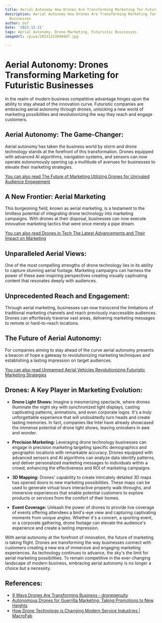 ```yaml
---
title: Aerial Autonomy How Drones Are Transforming Marketing for Futuristic Businesses
description: Aerial Autonomy How Drones Are Transforming Marketing for Futuristic
  Businesses
author: Usf
date: '2023-12-21'
tags: Aerial Autonomy, Drone Marketing, Futuristic Businesses
imageUrl: /pixa/20231223040407.jpg

---
```

#  Aerial Autonomy: Drones Transforming Marketing for Futuristic Businesses

In the realm of modern  business  competitive advantage hinges upon the ability to stay ahead of the innovation curve. Futuristic companies are  embracing aerial autonomy through  drones, unlocking a new world of marketing possibilities and revolutionizing  the way they reach and engage customers.

## Aerial Autonomy: The Game-Changer:

Aerial autonomy has taken the business  world by storm and drone technology stands at the forefront  of this  transformation. Drones equipped with advanced AI algorithms, navigation systems,  and sensors can now operate autonomously opening up a multitude of avenues for businesses to elevate their marketing  strategies.

[You can also read The Future of Marketing Utilizing Drones for Unrivaled Audience Engagement](The%20Future%20of%20Marketing%20Utilizing%20Drones%20for%20Unrivaled%20Audience%20Engagement)


## A New Frontier: Aerial Marketing

This burgeoning field, known as aerial marketing,  is a testament to the limitless potential of  integrating drone technology into marketing campaigns. With drones at their disposal, businesses can  now execute innovative marketing  tactics that were once merely a pipe dream.

[You can also read Drones in Tech The Latest Advancements and Their  Impact on  Marketing](Drones%20in%20Tech%20The%20Latest%20Advancements%20and%20Their%20Impact%20on%20Marketing)


## Unparalleled  Aerial Views:

One  of the most compelling strengths of drone technology lies in its ability to capture stunning aerial footage. Marketing  campaigns can harness the power of these awe-inspiring perspectives creating  visually captivating content that resonates deeply with audiences.

## Unprecedented Reach and Engagement:

Through aerial marketing, businesses can now transcend the limitations of  traditional marketing channels and reach previously inaccessible  audiences. Drones can effortlessly traverse vast areas, delivering  marketing messages to remote or hard-to-reach locations.

## The Future of Aerial Autonomy:

For companies aiming to stay ahead of the  curve aerial autonomy presents a beacon of  hope  a gateway to revolutionizing marketing techniques and establishing a lasting impression on target audiences.

[You can also read Unmanned Aerial Vehicles Revolutionizing Futuristic Marketing Strategies](Unmanned%20Aerial%20Vehicles%20Revolutionizing%20Futuristic%20Marketing%20Strategies)


## Drones: A Key  Player in Marketing Evolution:

* **Drone Light Shows:** Imagine a mesmerizing spectacle, where drones  illuminate the night  sky with synchronized light displays, casting captivating patterns, animations, and even corporate  logos. It's a truly unforgettable experience that  will undoubtedly turn heads and  create lasting memories. In fact, companies  like Intel have already showcased the immense  potential  of drone  light shows, leaving onlookers in awe and wonder.

* **Precision Marketing:** Leveraging drone technology businesses can engage in precision marketing targeting specific demographics and geographic locations with remarkable accuracy. Drones equipped  with advanced sensors and AI algorithms can  analyze data identify patterns, and deliver personalized marketing messages to individuals within a crowd, enhancing the effectiveness and ROI of marketing campaigns.

* **3D Mapping:** Drones' capability to create intricately detailed 3D  maps has opened doors to new  marketing possibilities. These maps  can be used to generate virtual tours interactive property walk-throughs, and immersive experiences that enable potential customers to explore products or services from the comfort  of their homes.

* **Event Coverage:** Unleash the power of  drones to provide live  coverage of events  offering attendees a bird's-eye view and capturing captivating moments from unique angles. Whether  it's a concert, a sporting event,  or a corporate gathering, drone footage can elevate  the audience's experience and create a lasting  impression.

With aerial autonomy  at the forefront of  innovation, the future of marketing  is taking flight. Drones are transforming the way businesses connect with customers creating a new era of immersive and engaging marketing experiences. As technology continues to advance, the sky's the limit for aerial marketing possibilities. To remain competitive in the ever-changing landscape of  modern business, embracing aerial autonomy  is no longer a  choice but a necessity.

## References:
- [9 Ways Drones Are Transforming Business - dronegenuity](https://www.dronegenuity.com/drones-transforming-business/)
- [Autonomous Drones for Guerrilla Marketing: Taking Promotions to New Heights](https://www.linkedin.com/pulse/autonomous-drones-guerrilla-marketing-taking-new-heights-ali-sedighi-v1btc?trk=article-ssr-frontend-pulse_more-articles_related-content-card)
- [How Drone Technology is Changing Modern Service Industries | MacroFab](https://www.macrofab.com/blog/how-drone-technology-is-changing-modern-service-industries/)
